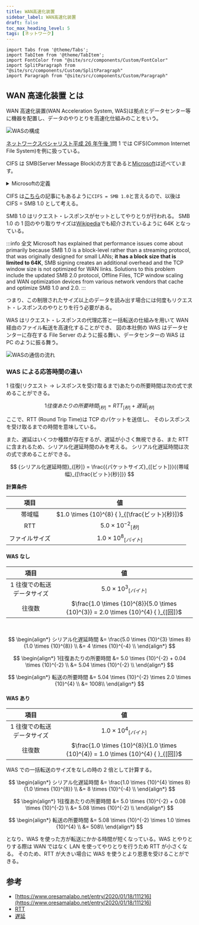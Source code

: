 ```yaml
---
title: WAN高速化装置
sidebar_label: WAN高速化装置
draft: false
toc_max_heading_level: 5
tags: [ネットワーク]
---
```


```mdx-code-block
import Tabs from '@theme/Tabs';
import TabItem from '@theme/TabItem';
import FontColor from "@site/src/components/Custom/FontColor"
import SplitParagraph from "@site/src/components/Custom/SplitParagraph"
import Paragraph from "@site/src/components/Custom/Paragraph"

```

## WAN 高速化装置 とは

WAN 高速化装置(WAN Acceleration System, WAS)は拠点とデータセンター等に機器を配置し、データのやりとりを高速化仕組みのことをいう。

![WASの構成](/img/svg/Network/was/was-1.drawio.svg "WASの構成")

[ネットワークスペシャリスト平成 26 年午後 1](https://www.jitec.ipa.go.jp/1_04hanni_sukiru/mondai_kaitou_2014h26_2/2014h26a_nw_pm1_qs.pdf)問 1 では
CIFS(Common Internet File System)を例に扱っている。

CIFS は SMB(Server Message Block)の方言であると[Microsoft](https://learn.microsoft.com/ja-jp/windows/win32/fileio/microsoft-smb-protocol-and-cifs-protocol-overview)は述べています。

<details>
  <summary>Microsoftの定義</summary>

- [[MS-CIFS]: Common Internet File System (CIFS) Protocol](https://learn.microsoft.com/ja-jp/openspecs/windows_protocols/ms-cifs/d416ff7c-c536-406e-a951-4f04b2fd1d2b)

- [[MS-SMB]: Server Message Block (SMB) Protocol](https://learn.microsoft.com/en-us/openspecs/windows_protocols/ms-smb/f210069c-7086-4dc2-885e-861d837df688)

- [[MS-SMB2]: Server Message Block (SMB) Protocol Versions 2 and 3](https://learn.microsoft.com/en-us/openspecs/windows_protocols/ms-smb2/5606ad47-5ee0-437a-817e-70c366052962)

</details>

CIFS は[こちら](https://atmarkit.itmedia.co.jp/ait/articles/1501/19/news092.html)の記事にもあるように`CIFS = SMB 1.0`と言えるので、以後は CIFS = SMB 1.0 として考える。

SMB 1.0 はリクエスト・レスポンスがセットとしてやりとりが行われる。
SMB 1.0 の 1 回のやり取りサイズは[Wikipedia](https://en.wikipedia.org/wiki/Server_Message_Block)でも紹介されているように 64K となっている。

:::info 全文
Microsoft has explained that performance issues come about primarily because
SMB 1.0 is a block-level rather than a streaming protocol, that was originally designed for small LANs;
**it has a block size that is limited to 64K**, SMB signing creates an additional overhead and the TCP window size is not optimized for WAN links.
Solutions to this problem include the updated SMB 2.0 protocol,
Offline Files, TCP window scaling and WAN optimization devices from various network vendors that cache and optimize SMB 1.0 and 2.0.
:::

つまり、この制限されたサイズ以上のデータを読み出す場合には何度もリクエスト・レスポンスのやりとりを行う必要がある。

WAS はリクエスト・レスポンスの代理応答と一括転送の仕組みを用いて WAN 経由のファイル転送を高速化することができ、
図の本社側の WAS はデータセンターに存在する File Server のように振る舞い、データセンターの WAS は PC のように振る舞う。

![WASの通信の流れ](/img/svg/Network/was/was-2.drawio.svg "WASの通信の流れ")

### WAS による応答時間の違い

1 往復(リクエスト $\rightarrow$ レスポンスを受け取るまで)あたりの所要時間は次の式で求めることができる。

$$
{1往復あたりの所要時間}_{[秒]} = {RTT}_{[秒]} + {遅延}_{[秒]}
$$

ここで、RTT (Round Trip Time)は TCP のパケットを送信し、
そのレスポンスを受け取るまでの時間を意味している。

また、遅延はいくつか種類が存在するが、遅延が小さく無視できる、また RTT に含まれるため、シリアル化遅延時間のみを考える。
シリアル化遅延時間は次の式で求めることができる。

$$
{シリアル化遅延時間}_{[秒]} = \frac{{パケットサイズ}_{[ビット]}}{{帯域幅}_{[\frac{ビット}{秒}]}}
$$

**計算条件**

|      項目      |                       値                        |
| :------------: | :---------------------------------------------: |
|     帯域幅     | $1.0 \times {10}^{8} { }_{[\frac{ビット}{秒}]}$ |
|      RTT       |        $5.0 \times {10}^{-2} { }_{[秒]}$        |
| ファイルサイズ |      $1.0 \times {10}^{8} { }_{[バイト]}$       |

<SplitParagraph>

  <Paragraph>

#### WAS なし

|            項目            |                                         値                                         |
| :------------------------: | :--------------------------------------------------------------------------------: |
| 1 往復での転送データサイズ |                        $5.0 \times {10}^{3} { }_{[バイト]}$                        |
|           往復数           | $\frac{1.0 \times {10}^{8}}{5.0 \times {10}^{3}} = 2.0 \times {10}^{4} { }_{[回]}$ |

<br />

$$
\begin{align*}
シリアル化遅延時間 &= \frac{5.0 \times {10}^{3} \times 8}{1.0 \times {10}^{8}}   \\
        &= 4 \times {10}^{-4} \\
\end{align*}
$$

$$
\begin{align*}
1往復あたりの所要時間 &= 5.0 \times {10}^{-2} + 0.04 \times {10}^{-2}   \\
        &= 5.04 \times {10}^{-2} \\
\end{align*}
$$

$$
\begin{align*}
転送の所要時間 &= 5.04 \times {10}^{-2} \times 2.0 \times {10}^{4}    \\
        &= 1008\\
\end{align*}
$$

  </Paragraph>

  <Paragraph>

#### WAS あり

|            項目            |                                         値                                         |
| :------------------------: | :--------------------------------------------------------------------------------: |
| 1 往復での転送データサイズ |                        $1.0 \times {10}^{4} { }_{[バイト]}$                        |
|           往復数           | $\frac{1.0 \times {10}^{8}}{1.0 \times {10}^{4}} = 1.0 \times {10}^{4} { }_{[回]}$ |

WAS での一括転送のサイズをなしの時の 2 倍として計算する。

$$
\begin{align*}
シリアル化遅延時間 &= \frac{1.0 \times {10}^{4} \times 8}{1.0 \times {10}^{8}}   \\
        &= 8 \times {10}^{-4} \\
\end{align*}
$$

$$
\begin{align*}
1往復あたりの所要時間 &= 5.0 \times {10}^{-2} + 0.08 \times {10}^{-2}   \\
        &= 5.08 \times {10}^{-2} \\
\end{align*}
$$

$$
\begin{align*}
転送の所要時間 &= 5.08 \times {10}^{-2} \times 1.0 \times {10}^{4}     \\
        &= 508\\
\end{align*}
$$

  </Paragraph>

</SplitParagraph>

となり、WAS を使った方が転送にかかる時間が短くなっている。WAS とやりとりする際は WAN ではなく LAN を使ってやりとりを行うため RTT が小さくなる。
そのため、RTT が大きい場合に WAS を使うとより恩恵を受けることができる。

## 参考

- [https://www.oresamalabo.net/entry/2020/01/18/111216](https://www.oresamalabo.net/entry/2020/01/18/111216)
- [RTT](<https://developer.mozilla.org/ja/docs/Glossary/Round_Trip_Time_(RTT)>)
- [遅延](https://www.n-study.com/qos-fundamentals/endtoend-delay/)
